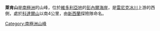 {{coord|73|18|S|162|0|E|source:GNIS|display=title}}

'''萊肯山'''是[[南極洲|南極洲]]的山峰，位於[[維多利亞地|維多利亞地]]的[[彭內爾海岸|彭內爾海岸]]，是[[雷尼克冰川|雷尼克冰川]]上游的西側，處於[[科達爾山|科達爾山]]以南4公里，由[[新西蘭|新西蘭]]探險隊命名。

{{Antarctica-geo-stub}}
[[Category:南極洲山峰|Category:南極洲山峰]]